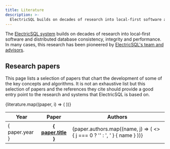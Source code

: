 ```yaml
---
title: Literature
description: >-
  ElectricSQL builds on decades of research into local-first software and distributed databases.
---
```



The [ElectricSQL system](../index.mdx) builds on decades of research into local-first software and distributed database consistency, integrity and performance. In many cases, this research has been pioneered by [ElectricSQL's team and advisors](/about/team).

## Research papers

This page lists a selection of papers that chart the development of some of the key concepts and algorithms. It is not an exhaustive list but this selection of papers and the references they cite should provide a good entry point to the research and systems that ElectricSQL is based on.

<div className="table-responsive my-6">
  <table className="table table-lg">
    <thead>
      <tr className="">
        <th scope="col" style={{minWidth: '40px'}}>
          Year
        </th>
        <th scope="col" style={{minWidth: '40%'}}>
          Paper
        </th>
        <th scope="col">
          Authors
        </th>
      </tr>
    </thead>
    <tbody>
      {literature.map((paper, i) => (
        <tr key={i}>
          <td>
            { paper.year }
          </td>
          <th scope="row">
            <a href={ paper.url } className="font-medium">
              { paper.title }
            </a>
          </th>
          <td>
            {paper.authors.map((name, j) => (
              <>
                { j === 0 ? '' : ', ' }
                { name }
              </>
            ))}
          </td>
        </tr>
      ))}
    </tbody>
  </table>
</div>
